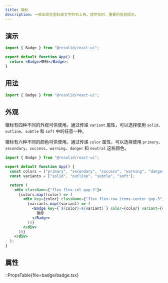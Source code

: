 ```yaml
---
title: 徽标
description: 一般出现在图标或文字的右上角。提供及时、重要的信息提示。
---
```


## 演示

```jsx demo online=Badge componentProps=badge/badge.tsx|variant,color
import { Badge } from "@resolid/react-ui";

export default function App() {
  return <Badge>徽标</Badge>;
}
```

## 用法

```js
import { Badge } from "@resolid/react-ui";
```

## 外观

徽标有四种不同的外观可供使用。通过传递 `variant` 属性，可以选择使用 `solid`、`outline`、`subtle` 和 `soft` 中的任意一种。

徽标有六种不同的颜色可供使用。通过传递 `color` 属性，可以选择使用 `primary`、`secondary`、`success`、`warning`、`danger` 和 `neutral` 这些颜色。

```jsx demo
import { Badge } from "@resolid/react-ui";

export default function App() {
  const colors = ["primary", "secondary", "success", "warning", "danger", "neutral"];
  const variants = ["solid", "outline", "subtle", "soft"];

  return (
    <div className={"flex flex-col gap-3"}>
      {colors.map((color) => (
        <div key={color} className={"flex flex-row items-center gap-3"}>
          {variants.map((variant) => (
            <Badge key={`${color}-${variant}`} color={color} variant={variant}>
              徽标
            </Badge>
          ))}
        </div>
      ))}
    </div>
  );
}
```

## 属性

::PropsTable{file=badge/badge.tsx}
